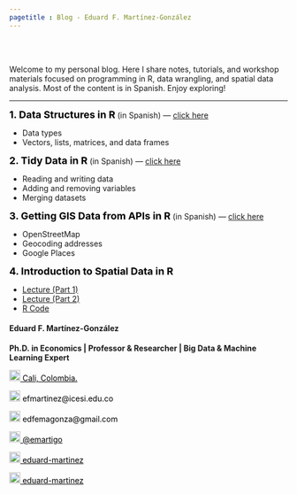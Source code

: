 ```yaml
---
pagetitle : Blog - Eduard F. Martínez-González
---
```


<br> </br> <!--- Agrega lineas en blanco --->

<!------------- Panel de la izquierda ------------->
<div class="col-sm-9">

<p>Welcome to my personal blog. Here I share notes, tutorials, and workshop materials focused on programming in R, data wrangling, and spatial data analysis. Most of the content is in Spanish. Enjoy exploring!</p>

<hr>

<strong style="color:black;font-size:18px;">1. Data Structures in R</strong> (in Spanish) — <a href="https://lectures-r.gitlab.io/blog/3-objects">click here</a>

<ul>
  <li>Data types</li>
  <li>Vectors, lists, matrices, and data frames</li>
</ul>

<strong style="color:black;font-size:18px;">2. Tidy Data in R</strong> (in Spanish) — <a href="https://blog-r.gitlab.io/5-tidy-data">click here</a>

<ul>
  <li>Reading and writing data</li>
  <li>Adding and removing variables</li>
  <li>Merging datasets</li>
</ul>

<strong style="color:black;font-size:18px;">3. Getting GIS Data from APIs in R</strong> (in Spanish) — <a href="#">click here</a>

<ul>
  <li>OpenStreetMap</li>
  <li>Geocoding addresses</li>
  <li>Google Places</li>
</ul>

<strong style="color:black;font-size:18px;">4. Introduction to Spatial Data in R</strong><br>
<ul>
  <li><a href="https://eduard-martinez.github.io/workshop/gis_in_r/lecture/parte-1.pdf">Lecture (Part 1)</a></li>
  <li><a href=https://eduard-martinez.github.io/workshop/gis_in_r/lecture/parte-2.html">Lecture (Part 2)</a></li>
  <li><a href="https://eduard-martinez.github.io/workshop/gis_in_r/code/workshop-01.R">R Code</a></li>
</ul>

</div>
<!------------- Panel de la izquierda ------------->

<!------------- Panel de la derecha ------------->
<div class="col-sm-3">

#### Eduard F. Martínez-González

**Ph.D. in Economics | Professor & Researcher | Big Data & Machine Learning Expert**

<!-- Location -->
<a href="https://www.google.com/maps/place/Universidad+ICESI/@3.3357824,-76.5362176,4583m/data=!3m1!1e3!4m9!1m2!2m1!1sicesi+maps!3m5!1s0x8e30a1eb8d09a3c1:0x766b9b441dfa8bbe!8m2!3d3.3418949!4d-76.530602!16zL20vMDg1bjlr?entry=ttu&g_ep=EgoyMDI1MDMxMi4wIKXMDSoASAFQAw%3D%3D" style="color:black;"> <img alt="Qries" src="./images/location.png" width="20" height="20">  Cali, Colombia.</a>

<!-- Correo -->
<p style="color:black"><img alt="Qries" src="./images/correo.png" width="20" height="20"> efmartinez@icesi.edu.co </img></p>

<!-- Correo -->
<p style="color:black"><img alt="Qries" src="./images/correo.png" width="20" height="20"> edfemagonza@gmail.com </img></p>

<!-- Twitter -->
 <a href="https://twitter.com/emartigo" style="color:black;"> <img alt="Qries" src="./images/twitter.jpg" width="20" height="20">  @emartigo</a> 

<!-- gitlab -->
<a href="https://gitlab.com/eduard-martinez" style="color:black;"> <img alt="Qries" src="./images/gitlab.png" width="20" height="20">  eduard-martinez</a>

<!-- GitHub -->
<a href="https://github.com/eduard-martinez" style="color:black;"> <img alt="Qries" src="./images/github.png" width="20" height="20">  eduard-martinez</a>

<!------------- Panel de la derecha ------------->

<br> </br> <!--- Agrega lineas en blanco --->
